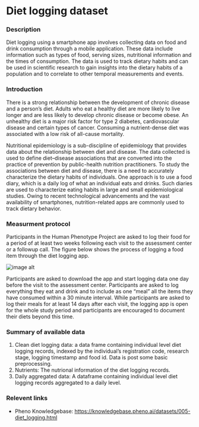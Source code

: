 # Diet logging dataset

### Description
Diet logging using a smartphone app involves collecting data on food and drink consumption through a mobile application. These data include information such as types of food, serving sizes, nutritional information and the times of consumption. The data is used to track dietary habits and can be used in scientific research to gain insights into the dietary habits of a population and to correlate to other temporal measurements and events.

### Introduction
There is a strong relationship between the development of chronic disease and a person’s diet. Adults who eat a healthy diet are more likely to live longer and are less likely to develop chronic disease or become obese. An unhealthy diet is a major risk factor for type 2 diabetes, cardiovascular disease and certain types of cancer. Consuming a nutrient-dense diet was associated with a low risk of all-cause mortality.

Nutritional epidemiology is a sub-discipline of epidemiology that provides data about the relationship between diet and disease. The data collected is used to define diet–disease associations that are converted into the practice of prevention by public-health nutrition practitioners. To study the associations between diet and disease, there is a need to accurately characterize the dietary habits of individuals. One approach is to use a food diary, which is a daily log of what an individual eats and drinks. Such diaries are used to characterize eating habits in large and small epidemiological studies. Owing to recent technological advancements and the vast availability of smartphones, nutrition-related apps are commonly used to track dietary behavior.

### Measurment protocol
Participants in the Human Phenotype Project are asked to log their food for a period of at least two weeks following each visit to the assessment center or a followup call. The figure below shows the process of logging a food item through the diet logging app.

![image alt](/md/folders/5/diet_logging_eng.png)

Participants are asked to download the app and start logging data one day before the visit to the assessment center. Participants are asked to log everything they eat and drink and to include as one “meal” all the items they have consumed within a 30 minute interval. While participants are asked to log their meals for at least 14 days after each visit, the logging app is open for the whole study period and participants are encouraged to document their diets beyond this time.

### Summary of available data
1. Clean diet logging data: a data frame containing individual level diet logging records, indexed by the individual’s registration code, research stage, logging timestamp and food id. Data is post some basic preprocessing.
2. Nutrients: The nutrional information of the diet logging records.
3. Daily aggregated data: A dataframe containing individual level diet logging records aggregated to a daily level.

### Relevent links
* Pheno Knowledgebase: https://knowledgebase.pheno.ai/datasets/005-diet_logging.html

